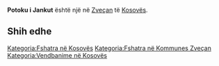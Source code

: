 {{Fshat në 
 | Emri                = Potoku i Jankut
 | EmriAlt                = 
 | NAME_SHORT_FORM=      
 | NAME_GENERIC=      
 | NAME_SORT_NAME_RO=      POTOKUIJANKUT
 | FULL_NAME_RO = Potoku i Jankut
 | FULL_NAME_ND_RO=Potoku i Jankut
 | SORT_NAME_RG=POTOKUIJANKUT
 | FULL_NAME_RG=Potoku i Jankut
 | FULL_NAME_ND_RG=Potoku i Jankut
 | SRP_NAME_SHORT_FORM=      
 | SRP_NAME_GENERIC=      
 | SRP_NAME_SORT_NAME_RO=      
 | SRP_FULL_NAME_RO = 
 | SRP_FULL_NAME_ND_RO=
 | SRP_SORT_NAME_RG=
 | SRP_FULL_NAME_RG=
 | SRP_FULL_NAME_ND_RG=
 | Emri (Rasa dhanore) = 
 | Figura              = 
 | Shteti              = Kosovo
 | Komuna              = Zveçan
 | Kodi postar         = 
 | Sipërfaqja          = 

 | Popullsia           = 

 | Regj. i popullsisë  = 
 | Dend. e popullsisë  = 
 | Faqja zyrtare       = 
 <!--- Koordinatat ----> 
 | Gjerësia            = 42.994444
 | Gjatësia            = 20.759722
 | Lartësia            = 
}}
'''Potoku i Jankut''' është një [[]] në [[Zveçan]] të [[Kosovës]].

<!-- == Gjeografia == -->
<!-- == Historia == -->
<!-- == Demografia == -->
== Shih edhe ==
{{Komuna Zveçan}}
{{Kosovo-Administrata-Cung}}

[[Kategoria:Fshatra në Kosovës]]
[[Kategoria:Fshatra në Kommunes Zveçan]]
[[Kategoria:Vendbanime në Kosovës]]